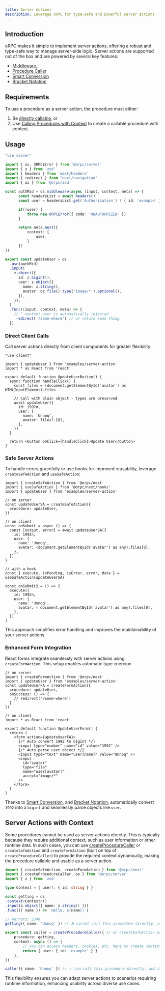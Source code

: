 ```yaml
---
title: Server Actions
description: Leverage oRPC for type-safe and powerful server actions
---
```


## Introduction

oRPC makes it simple to implement server actions, offering a robust and type-safe way to manage server-side logic. 
Server actions are supported out of the box and are powered by several key features: 

- [Middleware](/docs/server/middleware),
- [Procedure Caller](/docs/server/caller)
- [Smart Conversion](/docs/openapi/smart-conversion)
- [Bracket Notation](/docs/openapi/bracket-notation),

## Requirements

To use a procedure as a server action, the procedure must either:

1. Be [directly callable](/docs/server/caller#direct-procedure-calls), or
2. Use [Calling Procedures with Context](/docs/server/caller#calling-procedures-with-context) to create a callable procedure with context.

## Usage

```ts twoslash
"use server"

import { os, ORPCError } from '@orpc/server'
import { z } from 'zod'
import { headers } from 'next/headers'
import { redirect } from "next/navigation"
import { oz } from '@orpc/zod'

const authMid = os.middleware(async (input, context, meta) => {
      const headersList = await headers()
      const user = headersList.get('Authorization') ? { id: 'example' } : undefined

      if(!user) {
          throw new ORPCError({ code: 'UNAUTHORIZED' })
      }

      return meta.next({
          context: {
              user,
          }
      })
})

export const updateUser = os
  .use(authMid)
  .input(
    z.object({
      id: z.bigint(),
      user: z.object({
        name: z.string(),
        avatar: oz.file().type('image/*').optional(),
      }),
    }),
  )
  .func((input, context, meta) => {
    // ^ context.user is automatically injected
     redirect('/some-where') // or return some thing
  })
```

### Direct Client Calls

Call server actions directly from client components for greater flexibility:

```tsx twoslash
"use client"

import { updateUser } from 'examples/server-action'
import * as React from 'react'

export default function UpdateUserButton() {
  async function handleClick() {
    const files = (document.getElementById('avatar') as HTMLInputElement).files

    // Call with plain object - types are preserved
    await updateUser({
      id: 1992n,
      user: {
        name: 'Unnoq',
        avatar: files?.[0],
      },
    })
  }

  return <button onClick={handleClick}>Update User</button>
}
```

### Safe Server Actions

To handle errors gracefully or use hooks for improved reusability, leverage `createSafeAction` and `useSafeAction`:

```tsx twoslash
import { createSafeAction } from '@orpc/next'
import { useSafeAction } from '@orpc/next/hooks'
import { updateUser } from 'examples/server-action'

// on server
const updateUserSA = createSafeAction({ 
  procedure: updateUser,
})

// on client
const onSubmit = async () => {
  const [output, error] = await updateUserSA({ 
    id: 1992n,
    user: {
      name: 'Unnoq',
      avatar: (document.getElementById('avatar') as any).files[0],
    },
  })
}

// with a hook
const { execute, isPending, isError, error, data } = useSafeAction(updateUserSA)

const onSubmit2 = () => {
  execute({ 
    id: 1992n,
    user: {
      name: 'Unnoq',
      avatar: ( document.getElementById('avatar') as any).files[0],
    },
  })
}
```

This approach simplifies error handling and improves the maintainability of your server actions.


### Enhanced Form Integration

React forms integrate seamlessly with server actions using `createFormAction`. This setup enables automatic type coercion

```tsx twoslash
// on server
import { createFormAction } from '@orpc/next'
import { updateUser } from 'examples/server-action'
const updateUserFA = createFormAction({ 
  procedure: updateUser,
  onSuccess: () => {
    // redirect('/some-where')
  }
})

// on client
import * as React from 'react'

export default function UpdateUserForm() {
  return (
    <form action={updateUserFA}>
      {/* Auto convert 1992 to bigint */}
      <input type="number" name="id" value="1992" />
      {/* Auto parse user object */}
      <input type="text" name="user[name]" value="Unnoq" />
      <input
        id="avatar"
        type="file"
        name="user[avatar]"
        accept="image/*"
      />
    </form>
  )
}
```

Thanks to [Smart Conversion](/docs/openapi/smart-conversion), and [Bracket Notation](/docs/openapi/bracket-notation),
automatically convert `1992` into a `bigint` and seamlessly parse objects like `user`.

## Server Actions with Context

Some procedures cannot be used as server actions directly. This is typically because they 
require additional context, such as user information or other runtime data. 
In such cases, you can use [createProcedureCaller](/docs/server/caller#calling-procedures-with-context)
or `createSafeAction` and `createFormAction` (built on top of `createProcedureCaller`)
to provide the required context dynamically, making the procedure callable and usable as a server action.

```ts twoslash
import { createSafeAction, createFormAction } from '@orpc/next'
import { createProcedureCaller, os } from '@orpc/server'
import { z } from 'zod'

type Context = { user?: { id: string } }

const getting = os
.context<Context>()
.input(z.object({ name: z.string() }))
.func(({ name }) => `Hello, ${name}!`)

// @errors: 2349
getting({ name: 'Unnoq' }) // ❌ cannot call this procedure directly, and cannot be used as a server action

export const caller = createProcedureCaller({ // or createSafeAction or createFormAction
    procedure: getting,
    context: async () => {
        // you can access headers, cookies, etc. here to create context
        return { user: { id: 'example' } }
    },
})

caller({ name: 'Unnoq' }) // ✅ can call this procedure directly, and can be used as a server action
```

This flexibility ensures you can adapt server actions to scenarios requiring runtime information, enhancing usability across diverse use cases.